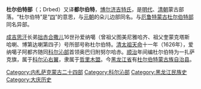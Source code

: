 '''杜尔伯特部'''（{{lang|mn|{{MongolUnicode |ᠳᠥᠷᠪᠡᠳ|style = max-height: 2.5em; text-align: left; word-wrap: normal;}}}}；Drbed）又译'''都尔伯特'''，[[博尔济吉特氏|博尔济吉特氏]]，是[[明代|明代]]、[[清朝|清朝]]蒙古部落。“杜尔伯特”是“[[四|四]]”的意思，与[[元朝|元朝]]的朵儿边部同名。与[[厄鲁特蒙古|厄鲁特蒙古]][[杜尔伯特部_(绰罗斯氏)|杜尔伯特部]]同名异部。

[[成吉思汗|成吉思汗]]长弟[[拙赤合撒儿|拙赤合撒儿]]16世孙爱纳噶（曾祖父图美尼雅哈齐、祖父奎蒙克塔斯哈喇、博第达喇第四子）号所部号称杜尔伯特。[[清太祖|清太祖]][[天命_(年号)|天命]]十一年（1626年），爱纳噶子阿都齐随同[[科尔沁部|科尔沁部]]首领奥巴归附努尔哈赤。[[顺治|顺治]]年间编杜尔伯特为一扎萨克旗，属于[[科尔沁右翼|科尔沁右翼]]，隶属于[[哲里木盟|哲里木盟]]。今[[黑龙江省|黑龙江省]]有[[杜尔伯特蒙古族自治县|杜尔伯特蒙古族自治县]]。

{{蒙古族}}
{{清代蒙古}}
[[Category:内札萨克蒙古二十四部|Category:内札萨克蒙古二十四部]]
[[Category:科尔沁部|Category:科尔沁部]]
[[Category:黑龙江民族史|Category:黑龙江民族史]]
[[Category:大庆历史|Category:大庆历史]]